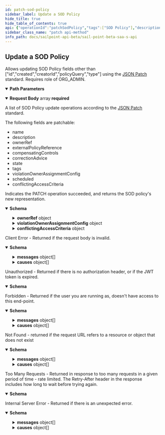 ```yaml
---
id: patch-sod-policy
sidebar_label: Update a SOD Policy
hide_title: true
hide_table_of_contents: true
api: {"operationId":"patchSodPolicy","tags":["SOD Policy"],"description":"Allows updating SOD Policy fields other than [\"id\",\"created\",\"creatorId\",\"policyQuery\",\"type\"] using the [JSON Patch](https://tools.ietf.org/html/rfc6902) standard.\nRequires role of ORG_ADMIN.","parameters":[{"in":"path","name":"id","schema":{"type":"string"},"required":true,"description":"The ID of the SOD Policy being modified.","example":"2c9180835d191a86015d28455b4a2329"}],"requestBody":{"required":true,"description":"A list of SOD Policy update operations according to the [JSON Patch](https://tools.ietf.org/html/rfc6902) standard.\n\nThe following fields are patchable:\n* name\n* description\n* ownerRef\n* externalPolicyReference\n* compensatingControls\n* correctionAdvice\n* state\n* tags\n* violationOwnerAssignmentConfig\n* scheduled\n* conflictingAccessCriteria\n","content":{"application/json-patch+json":{"schema":{"type":"array","items":{"type":"object"}},"examples":{"Conflicting Access Based Policy":{"value":[{"op":"replace","path":"/description","value":"Modified description"},{"op":"replace","path":"/conflictingAccessCriteria/leftCriteria/name","value":"money-in-modified"},{"op":"replace","path":"/conflictingAccessCriteria/rightCriteria","value":{"name":"money-out-modified","criteriaList":[{"type":"ENTITLEMENT","id":"2c918087682f9a86016839c0509c1ab2"}]}}]},"General Policy":{"value":[{"op":"replace","path":"/description","value":"Modified description"}]}}}}},"responses":{"200":{"description":"Indicates the PATCH operation succeeded, and returns the SOD policy's new representation.","content":{"application/json":{"schema":{"type":"object","properties":{"id":{"type":"string","description":"Policy id","example":"0f11f2a4-7c94-4bf3-a2bd-742580fe3bde"},"name":{"type":"string","description":"Policy Business Name","example":"policy-xyz"},"created":{"type":"string","format":"date-time","description":"The time when this SOD policy is created.","example":"2020-01-01T00:00:00.000000Z"},"modified":{"type":"string","format":"date-time","description":"The time when this SOD policy is modified.","example":"2020-01-01T00:00:00.000000Z"},"description":{"type":"string","description":"Optional description of the SOD policy","example":"This policy ensures compliance of xyz"},"ownerRef":{"type":"object","properties":{"type":{"description":"DTO type","type":"string","enum":["ACCOUNT_CORRELATION_CONFIG","ACCESS_PROFILE","ACCESS_REQUEST_APPROVAL","ACCOUNT","APPLICATION","CAMPAIGN","CAMPAIGN_FILTER","CERTIFICATION","CLUSTER","CONNECTOR_SCHEMA","ENTITLEMENT","GOVERNANCE_GROUP","IDENTITY","IDENTITY_PROFILE","IDENTITY_REQUEST","LIFECYCLE_STATE","PASSWORD_POLICY","ROLE","RULE","SOD_POLICY","SOURCE","TAG_CATEGORY","TASK_RESULT","REPORT_RESULT","SOD_VIOLATION","ACCOUNT_ACTIVITY"],"example":"IDENTITY"},"id":{"type":"string","description":"ID of the object to which this reference applies","example":"2c91808568c529c60168cca6f90c1313"},"name":{"type":"string","description":"Human-readable display name of the object to which this reference applies","example":"William Wilson"}}},"externalPolicyReference":{"type":"string","description":"Optional External Policy Reference","example":"XYZ policy"},"policyQuery":{"type":"string","description":"Search query of the SOD policy","example":"@access(id:0f11f2a4-7c94-4bf3-a2bd-742580fe3bdg) AND @access(id:0f11f2a4-7c94-4bf3-a2bd-742580fe3bdf)"},"compensatingControls":{"type":"string","description":"Optional compensating controls(Mitigating Controls)","example":"Have a manager review the transaction decisions for their \"out of compliance\" employee"},"correctionAdvice":{"type":"string","description":"Optional correction advice","example":"Based on the role of the employee, managers should remove access that is not required for their job function."},"state":{"type":"string","description":"whether the policy is enforced or not","enum":["ENFORCED","NOT_ENFORCED"],"example":"ENFORCED"},"tags":{"type":"array","description":"tags for this policy object","example":["TAG1","TAG2"],"items":{"type":"string"}},"creatorId":{"type":"string","description":"Policy's creator ID","example":"0f11f2a4-7c94-4bf3-a2bd-742580fe3bde"},"modifierId":{"type":"string","description":"Policy's modifier ID","example":"0f11f2a4-7c94-4bf3-a2bd-742580fe3bde","nullable":true},"violationOwnerAssignmentConfig":{"nullable":true,"type":"object","properties":{"assignmentRule":{"type":"string","enum":["MANAGER","STATIC"],"description":"Details about the violations owner.\nMANAGER - identity's manager\nSTATIC - Governance Group or Identity","example":"MANAGER"},"ownerRef":{"type":"object","properties":{"type":{"description":"DTO type","type":"string","enum":["ACCOUNT_CORRELATION_CONFIG","ACCESS_PROFILE","ACCESS_REQUEST_APPROVAL","ACCOUNT","APPLICATION","CAMPAIGN","CAMPAIGN_FILTER","CERTIFICATION","CLUSTER","CONNECTOR_SCHEMA","ENTITLEMENT","GOVERNANCE_GROUP","IDENTITY","IDENTITY_PROFILE","IDENTITY_REQUEST","LIFECYCLE_STATE","PASSWORD_POLICY","ROLE","RULE","SOD_POLICY","SOURCE","TAG_CATEGORY","TASK_RESULT","REPORT_RESULT","SOD_VIOLATION","ACCOUNT_ACTIVITY"],"example":"IDENTITY"},"id":{"type":"string","description":"ID of the object to which this reference applies","example":"2c91808568c529c60168cca6f90c1313"},"name":{"type":"string","description":"Human-readable display name of the object to which this reference applies","example":"William Wilson"}}}}},"scheduled":{"type":"boolean","description":"defines whether a policy has been scheduled or not","example":true},"type":{"type":"string","description":"whether a policy is query based or conflicting access based","default":"GENERAL","enum":["GENERAL","CONFLICTING_ACCESS_BASED"],"example":"GENERAL"},"conflictingAccessCriteria":{"nullable":true,"type":"object","properties":{"leftCriteria":{"type":"object","properties":{"name":{"type":"string","description":"Business name for the access construct list","example":"money-in"},"criteriaList":{"type":"array","description":"List of criteria.  There is a min of 1 and max of 50 items in the list.","items":{"type":"object","properties":{"type":{"description":"DTO type","type":"string","enum":["ACCOUNT_CORRELATION_CONFIG","ACCESS_PROFILE","ACCESS_REQUEST_APPROVAL","ACCOUNT","APPLICATION","CAMPAIGN","CAMPAIGN_FILTER","CERTIFICATION","CLUSTER","CONNECTOR_SCHEMA","ENTITLEMENT","GOVERNANCE_GROUP","IDENTITY","IDENTITY_PROFILE","IDENTITY_REQUEST","LIFECYCLE_STATE","PASSWORD_POLICY","ROLE","RULE","SOD_POLICY","SOURCE","TAG_CATEGORY","TASK_RESULT","REPORT_RESULT","SOD_VIOLATION","ACCOUNT_ACTIVITY"],"example":"IDENTITY"},"id":{"type":"string","description":"ID of the object to which this reference applies","example":"2c91808568c529c60168cca6f90c1313"},"name":{"type":"string","description":"Human-readable display name of the object to which this reference applies","example":"William Wilson"}}},"example":[{"type":"ENTITLEMENT","id":"2c9180866166b5b0016167c32ef31a66","name":"Administrator"},{"type":"ENTITLEMENT","id":"2c9180866166b5b0016167c32ef31a67","name":"Administrator"}]}}},"rightCriteria":{"type":"object","properties":{"name":{"type":"string","description":"Business name for the access construct list","example":"money-in"},"criteriaList":{"type":"array","description":"List of criteria.  There is a min of 1 and max of 50 items in the list.","items":{"type":"object","properties":{"type":{"description":"DTO type","type":"string","enum":["ACCOUNT_CORRELATION_CONFIG","ACCESS_PROFILE","ACCESS_REQUEST_APPROVAL","ACCOUNT","APPLICATION","CAMPAIGN","CAMPAIGN_FILTER","CERTIFICATION","CLUSTER","CONNECTOR_SCHEMA","ENTITLEMENT","GOVERNANCE_GROUP","IDENTITY","IDENTITY_PROFILE","IDENTITY_REQUEST","LIFECYCLE_STATE","PASSWORD_POLICY","ROLE","RULE","SOD_POLICY","SOURCE","TAG_CATEGORY","TASK_RESULT","REPORT_RESULT","SOD_VIOLATION","ACCOUNT_ACTIVITY"],"example":"IDENTITY"},"id":{"type":"string","description":"ID of the object to which this reference applies","example":"2c91808568c529c60168cca6f90c1313"},"name":{"type":"string","description":"Human-readable display name of the object to which this reference applies","example":"William Wilson"}}},"example":[{"type":"ENTITLEMENT","id":"2c9180866166b5b0016167c32ef31a66","name":"Administrator"},{"type":"ENTITLEMENT","id":"2c9180866166b5b0016167c32ef31a67","name":"Administrator"}]}}}}}}},"examples":{"Conflicting Access Based Policy":{"value":{"id":"0f11f2a4-7c94-4bf3-a2bd-742580fe3bde","name":"Conflicting-Policy-Name","created":"2020-01-01T00:00:00.000000Z","modified":"2020-01-01T00:00:00.000000Z","description":"Modified description","ownerRef":{"type":"IDENTITY","id":"2c91808568c529c60168cca6f90c1313","name":"Owner Name"},"externalPolicyReference":"XYZ policy","policyQuery":"@access(id:2c9180866166b5b0016167c32ef31a66 OR id:2c9180866166b5b0016167c32ef31a67) AND @access(id:2c918087682f9a86016839c0509c1ab2)","compensatingControls":"Have a manager review the transaction decisions for their \"out of compliance\" employee","correctionAdvice":"Based on the role of the employee, managers should remove access that is not required for their job function.","state":"ENFORCED","tags":["string"],"creatorId":"0f11f2a4-7c94-4bf3-a2bd-742580fe3bde","modifierId":"0f11f2a4-7c94-4bf3-a2bd-742580fe3bde","violationOwnerAssignmentConfig":{"assignmentRule":"MANAGER","ownerRef":{"type":"IDENTITY","id":"2c91808568c529c60168cca6f90c1313","name":"Violation Owner Name"}},"scheduled":true,"type":"CONFLICTING_ACCESS_BASED","conflictingAccessCriteria":{"leftCriteria":{"name":"money-in-modified","criteriaList":[{"type":"ENTITLEMENT","id":"2c9180866166b5b0016167c32ef31a66"},{"type":"ENTITLEMENT","id":"2c9180866166b5b0016167c32ef31a67"}]},"rightCriteria":{"name":"money-out-modified","criteriaList":[{"type":"ENTITLEMENT","id":"2c918087682f9a86016839c0509c1ab2"}]}}}},"General Policy":{"value":{"description":"Modified description","ownerRef":{"type":"IDENTITY","id":"2c918087682f9a86016839c05e8f1aff","name":"Owner Name"},"externalPolicyReference":"New policy","policyQuery":"policy query implementation","compensatingControls":"Compensating controls","correctionAdvice":"Correction advice","tags":[],"state":"ENFORCED","scheduled":false,"creatorId":"2c918087682f9a86016839c05e8f1aff","modifierId":null,"violationOwnerAssignmentConfig":null,"type":"GENERAL","conflictingAccessCriteria":null,"id":"52c11db4-733e-4c31-949a-766c95ec95f1","name":"General-Policy-Name","created":"2020-05-12T19:47:38Z","modified":"2020-05-12T19:47:38Z"}}}}}},"400":{"description":"Client Error - Returned if the request body is invalid.","content":{"application/json":{"schema":{"type":"object","properties":{"detailCode":{"type":"string","description":"Fine-grained error code providing more detail of the error.","example":"400.1 Bad Request Content"},"trackingId":{"type":"string","description":"Unique tracking id for the error.","example":"e7eab60924f64aa284175b9fa3309599"},"messages":{"type":"array","description":"Generic localized reason for error","items":{"type":"object","properties":{"locale":{"type":"string","description":"The locale for the message text, a BCP 47 language tag.","example":"en-US"},"localeOrigin":{"type":"string","enum":["DEFAULT","REQUEST"],"description":"An indicator of how the locale was selected. *DEFAULT* means the locale is the system default. *REQUEST* means the locale was selected from the request context (i.e., best match based on the *Accept-Language* header). Additional values may be added in the future without notice.","example":"DEFAULT"},"text":{"type":"string","description":"Actual text of the error message in the indicated locale.","example":"The request was syntactically correct but its content is semantically invalid."}}}},"causes":{"type":"array","description":"Plain-text descriptive reasons to provide additional detail to the text provided in the messages field","items":{"type":"object","properties":{"locale":{"type":"string","description":"The locale for the message text, a BCP 47 language tag.","example":"en-US"},"localeOrigin":{"type":"string","enum":["DEFAULT","REQUEST"],"description":"An indicator of how the locale was selected. *DEFAULT* means the locale is the system default. *REQUEST* means the locale was selected from the request context (i.e., best match based on the *Accept-Language* header). Additional values may be added in the future without notice.","example":"DEFAULT"},"text":{"type":"string","description":"Actual text of the error message in the indicated locale.","example":"The request was syntactically correct but its content is semantically invalid."}}}}}}}}},"401":{"description":"Unauthorized - Returned if there is no authorization header, or if the JWT token is expired.","content":{"application/json":{"schema":{"type":"object","properties":{"error":{"description":"A message describing the error","example":"JWT validation failed: JWT is expired"}}}}}},"403":{"description":"Forbidden - Returned if the user you are running as, doesn't have access to this end-point.","content":{"application/json":{"schema":{"type":"object","properties":{"detailCode":{"type":"string","description":"Fine-grained error code providing more detail of the error.","example":"400.1 Bad Request Content"},"trackingId":{"type":"string","description":"Unique tracking id for the error.","example":"e7eab60924f64aa284175b9fa3309599"},"messages":{"type":"array","description":"Generic localized reason for error","items":{"type":"object","properties":{"locale":{"type":"string","description":"The locale for the message text, a BCP 47 language tag.","example":"en-US"},"localeOrigin":{"type":"string","enum":["DEFAULT","REQUEST"],"description":"An indicator of how the locale was selected. *DEFAULT* means the locale is the system default. *REQUEST* means the locale was selected from the request context (i.e., best match based on the *Accept-Language* header). Additional values may be added in the future without notice.","example":"DEFAULT"},"text":{"type":"string","description":"Actual text of the error message in the indicated locale.","example":"The request was syntactically correct but its content is semantically invalid."}}}},"causes":{"type":"array","description":"Plain-text descriptive reasons to provide additional detail to the text provided in the messages field","items":{"type":"object","properties":{"locale":{"type":"string","description":"The locale for the message text, a BCP 47 language tag.","example":"en-US"},"localeOrigin":{"type":"string","enum":["DEFAULT","REQUEST"],"description":"An indicator of how the locale was selected. *DEFAULT* means the locale is the system default. *REQUEST* means the locale was selected from the request context (i.e., best match based on the *Accept-Language* header). Additional values may be added in the future without notice.","example":"DEFAULT"},"text":{"type":"string","description":"Actual text of the error message in the indicated locale.","example":"The request was syntactically correct but its content is semantically invalid."}}}}}},"examples":{"403":{"summary":"An example of a 403 response object","value":{"detailCode":"403 Forbidden","trackingId":"b21b1f7ce4da4d639f2c62a57171b427","messages":[{"locale":"en-US","localeOrigin":"DEFAULT","text":"The server understood the request but refuses to authorize it."}]}}}}}},"404":{"description":"Not Found - returned if the request URL refers to a resource or object that does not exist","content":{"application/json":{"schema":{"type":"object","properties":{"detailCode":{"type":"string","description":"Fine-grained error code providing more detail of the error.","example":"400.1 Bad Request Content"},"trackingId":{"type":"string","description":"Unique tracking id for the error.","example":"e7eab60924f64aa284175b9fa3309599"},"messages":{"type":"array","description":"Generic localized reason for error","items":{"type":"object","properties":{"locale":{"type":"string","description":"The locale for the message text, a BCP 47 language tag.","example":"en-US"},"localeOrigin":{"type":"string","enum":["DEFAULT","REQUEST"],"description":"An indicator of how the locale was selected. *DEFAULT* means the locale is the system default. *REQUEST* means the locale was selected from the request context (i.e., best match based on the *Accept-Language* header). Additional values may be added in the future without notice.","example":"DEFAULT"},"text":{"type":"string","description":"Actual text of the error message in the indicated locale.","example":"The request was syntactically correct but its content is semantically invalid."}}}},"causes":{"type":"array","description":"Plain-text descriptive reasons to provide additional detail to the text provided in the messages field","items":{"type":"object","properties":{"locale":{"type":"string","description":"The locale for the message text, a BCP 47 language tag.","example":"en-US"},"localeOrigin":{"type":"string","enum":["DEFAULT","REQUEST"],"description":"An indicator of how the locale was selected. *DEFAULT* means the locale is the system default. *REQUEST* means the locale was selected from the request context (i.e., best match based on the *Accept-Language* header). Additional values may be added in the future without notice.","example":"DEFAULT"},"text":{"type":"string","description":"Actual text of the error message in the indicated locale.","example":"The request was syntactically correct but its content is semantically invalid."}}}}}},"examples":{"404":{"summary":"An example of a 404 response object","value":{"detailCode":"404 Not found","trackingId":"b21b1f7ce4da4d639f2c62a57171b427","messages":[{"locale":"en-US","localeOrigin":"DEFAULT","text":"The server did not find a current representation for the target resource."}]}}}}}},"429":{"description":"Too Many Requests - Returned in response to too many requests in a given period of time - rate limited. The Retry-After header in the response includes how long to wait before trying again.","content":{"application/json":{"schema":{"type":"object","properties":{"message":{"description":"A message describing the error","example":" Rate Limit Exceeded "}}}}}},"500":{"description":"Internal Server Error - Returned if there is an unexpected error.","content":{"application/json":{"schema":{"type":"object","properties":{"detailCode":{"type":"string","description":"Fine-grained error code providing more detail of the error.","example":"400.1 Bad Request Content"},"trackingId":{"type":"string","description":"Unique tracking id for the error.","example":"e7eab60924f64aa284175b9fa3309599"},"messages":{"type":"array","description":"Generic localized reason for error","items":{"type":"object","properties":{"locale":{"type":"string","description":"The locale for the message text, a BCP 47 language tag.","example":"en-US"},"localeOrigin":{"type":"string","enum":["DEFAULT","REQUEST"],"description":"An indicator of how the locale was selected. *DEFAULT* means the locale is the system default. *REQUEST* means the locale was selected from the request context (i.e., best match based on the *Accept-Language* header). Additional values may be added in the future without notice.","example":"DEFAULT"},"text":{"type":"string","description":"Actual text of the error message in the indicated locale.","example":"The request was syntactically correct but its content is semantically invalid."}}}},"causes":{"type":"array","description":"Plain-text descriptive reasons to provide additional detail to the text provided in the messages field","items":{"type":"object","properties":{"locale":{"type":"string","description":"The locale for the message text, a BCP 47 language tag.","example":"en-US"},"localeOrigin":{"type":"string","enum":["DEFAULT","REQUEST"],"description":"An indicator of how the locale was selected. *DEFAULT* means the locale is the system default. *REQUEST* means the locale was selected from the request context (i.e., best match based on the *Accept-Language* header). Additional values may be added in the future without notice.","example":"DEFAULT"},"text":{"type":"string","description":"Actual text of the error message in the indicated locale.","example":"The request was syntactically correct but its content is semantically invalid."}}}}}},"examples":{"500":{"summary":"An example of a 500 response object","value":{"detailCode":"500.0 Internal Fault","trackingId":"b21b1f7ce4da4d639f2c62a57171b427","messages":[{"locale":"en-US","localeOrigin":"DEFAULT","text":"An internal fault occurred."}]}}}}}}},"method":"patch","path":"/sod-policies/{id}","servers":[{"url":"https://{tenant}.api.identitynow.com/beta","description":"This is the beta API server.","variables":{"tenant":{"default":"sailpoint","description":"This is the name of your tenant, typically your company's name."}}}],"security":[{"oauth2":[]}],"securitySchemes":{"oauth2":{"type":"oauth2","description":"OAuth2 Bearer token (JWT). See [IdentityNow REST API Authentication](https://developer.sailpoint.com/docs/authentication.html) for more information.\n- Directions for generating a [personal access token](https://developer.sailpoint.com/docs/authentication.html#personal-access-tokens)\n- Directions using [client credentials flow](https://developer.sailpoint.com/docs/authentication.html#client-credentials-grant-flow)\n- Directions for using [authorization code flow](https://developer.sailpoint.com/docs/authentication.html#authorization-code-grant-flow)\n\nWhich authentication method should I choose?  See our [guide](https://developer.sailpoint.com/docs/authentication.html#which-oauth-2-0-grant-flow-should-i-use)\n\nLearn more about how to find your `tokenUrl` and `authorizationUrl` [in our docs](https://developer.sailpoint.com/docs/authentication.html#finding-your-tenant-s-oauth-details)\n","flows":{"clientCredentials":{"tokenUrl":"https://tenant.api.identitynow.com/oauth/token","scopes":{"sp:scopes:default":"default scope","sp:scopes:all":"access to all scopes"}},"authorizationCode":{"authorizationUrl":"https://tenant.identitynow.com/oauth/authorize","tokenUrl":"https://tenant.api.identitynow.com/oauth/token","scopes":{"sp:scopes:default":"default scope","sp:scopes:all":"access to all scopes"}}}}},"jsonRequestBodyExample":[{}],"info":{"contact":{"email":"developers@sailpoint.com","name":"Developer Relations","url":"https://developer.sailpoint.com/discuss"},"description":"These are the public, beta APIs for SailPoint's SaaS services and are subject to change.","title":"SailPoint - Beta SaaS API","version":"3.1.0-beta"},"postman":{"name":"Update a SOD Policy","description":{"content":"Allows updating SOD Policy fields other than [\"id\",\"created\",\"creatorId\",\"policyQuery\",\"type\"] using the [JSON Patch](https://tools.ietf.org/html/rfc6902) standard.\nRequires role of ORG_ADMIN.","type":"text/plain"},"url":{"path":["sod-policies",":id"],"host":["{{baseUrl}}"],"query":[],"variable":[{"disabled":false,"description":{"content":"(Required) The ID of the SOD Policy being modified.","type":"text/plain"},"type":"any","value":"","key":"id"}]},"header":[{"key":"Content-Type","value":"application/json-patch+json"},{"key":"Accept","value":"application/json"}],"method":"PATCH","body":{"mode":"raw","raw":"\"\"","options":{"raw":{"language":"json"}}}}}
sidebar_class_name: "patch api-method"
info_path: docs/sailpoint-api-beta/sail-point-beta-saa-s-api
---
```



## Update a SOD Policy



Allows updating SOD Policy fields other than [&quot;id&quot;,&quot;created&quot;,&quot;creatorId&quot;,&quot;policyQuery&quot;,&quot;type&quot;] using the [JSON Patch](https://tools.ietf.org/html/rfc6902) standard.
Requires role of ORG_ADMIN.

<details style={{"marginBottom":"1rem"}} data-collapsed={false} open={true}><summary style={{}}><strong>Path Parameters</strong></summary><div><ul><ParamsItem className={"paramsItem"} param={{"in":"path","name":"id","schema":{"type":"string"},"required":true,"description":"The ID of the SOD Policy being modified.","example":"2c9180835d191a86015d28455b4a2329"}}></ParamsItem></ul></div></details><MimeTabs><TabItem label={"application/json-patch+json"} value={"application/json-patch+json-schema"}><details style={{}} data-collapsed={false} open={true}><summary style={{"textAlign":"left"}}><strong>Request Body</strong><span style={{"opacity":"0.6"}}> array</span><strong style={{"fontSize":"var(--ifm-code-font-size)","color":"var(--openapi-required)"}}> required</strong></summary><div style={{"textAlign":"left","marginLeft":"1rem"}}><div style={{"marginTop":"1rem","marginBottom":"1rem"}}>

A list of SOD Policy update operations according to the [JSON Patch](https://tools.ietf.org/html/rfc6902) standard.

The following fields are patchable:
* name
* description
* ownerRef
* externalPolicyReference
* compensatingControls
* correctionAdvice
* state
* tags
* violationOwnerAssignmentConfig
* scheduled
* conflictingAccessCriteria


</div></div><ul style={{"marginLeft":"1rem"}}><SchemaItem collapsible={false} name={"type"} required={false} schemaDescription={undefined} schemaName={""} qualifierMessage={undefined} defaultValue={undefined}></SchemaItem></ul></details></TabItem></MimeTabs><div><ApiTabs><TabItem label={"200"} value={"200"}><div>

Indicates the PATCH operation succeeded, and returns the SOD policy's new representation.

</div><div><MimeTabs groupId={"mime-type"}><TabItem label={"application/json"} value={"application/json"}><SchemaTabs groupId={"schema-tabs"}><TabItem label={"Schema"} value={"Schema"}><details style={{}} data-collapsed={false} open={true}><summary style={{"textAlign":"left"}}><strong>Schema</strong></summary><div style={{"textAlign":"left","marginLeft":"1rem"}}></div><ul style={{"marginLeft":"1rem"}}><SchemaItem collapsible={false} name={"id"} required={false} schemaDescription={"Policy id"} schemaName={"string"} qualifierMessage={undefined} defaultValue={undefined}></SchemaItem><SchemaItem collapsible={false} name={"name"} required={false} schemaDescription={"Policy Business Name"} schemaName={"string"} qualifierMessage={undefined} defaultValue={undefined}></SchemaItem><SchemaItem collapsible={false} name={"created"} required={false} schemaDescription={"The time when this SOD policy is created."} schemaName={"date-time"} qualifierMessage={undefined} defaultValue={undefined}></SchemaItem><SchemaItem collapsible={false} name={"modified"} required={false} schemaDescription={"The time when this SOD policy is modified."} schemaName={"date-time"} qualifierMessage={undefined} defaultValue={undefined}></SchemaItem><SchemaItem collapsible={false} name={"description"} required={false} schemaDescription={"Optional description of the SOD policy"} schemaName={"string"} qualifierMessage={undefined} defaultValue={undefined}></SchemaItem><SchemaItem collapsible={true} className={"schemaItem"}><details style={{}}><summary style={{}}><strong>ownerRef</strong><span style={{"opacity":"0.6"}}> object</span></summary><div style={{"marginLeft":"1rem"}}><SchemaItem collapsible={false} name={"type"} required={false} schemaDescription={"DTO type"} schemaName={"string"} qualifierMessage={"**Possible values:** [`ACCOUNT_CORRELATION_CONFIG`, `ACCESS_PROFILE`, `ACCESS_REQUEST_APPROVAL`, `ACCOUNT`, `APPLICATION`, `CAMPAIGN`, `CAMPAIGN_FILTER`, `CERTIFICATION`, `CLUSTER`, `CONNECTOR_SCHEMA`, `ENTITLEMENT`, `GOVERNANCE_GROUP`, `IDENTITY`, `IDENTITY_PROFILE`, `IDENTITY_REQUEST`, `LIFECYCLE_STATE`, `PASSWORD_POLICY`, `ROLE`, `RULE`, `SOD_POLICY`, `SOURCE`, `TAG_CATEGORY`, `TASK_RESULT`, `REPORT_RESULT`, `SOD_VIOLATION`, `ACCOUNT_ACTIVITY`]"} defaultValue={undefined}></SchemaItem><SchemaItem collapsible={false} name={"id"} required={false} schemaDescription={"ID of the object to which this reference applies"} schemaName={"string"} qualifierMessage={undefined} defaultValue={undefined}></SchemaItem><SchemaItem collapsible={false} name={"name"} required={false} schemaDescription={"Human-readable display name of the object to which this reference applies"} schemaName={"string"} qualifierMessage={undefined} defaultValue={undefined}></SchemaItem></div></details></SchemaItem><SchemaItem collapsible={false} name={"externalPolicyReference"} required={false} schemaDescription={"Optional External Policy Reference"} schemaName={"string"} qualifierMessage={undefined} defaultValue={undefined}></SchemaItem><SchemaItem collapsible={false} name={"policyQuery"} required={false} schemaDescription={"Search query of the SOD policy"} schemaName={"string"} qualifierMessage={undefined} defaultValue={undefined}></SchemaItem><SchemaItem collapsible={false} name={"compensatingControls"} required={false} schemaDescription={"Optional compensating controls(Mitigating Controls)"} schemaName={"string"} qualifierMessage={undefined} defaultValue={undefined}></SchemaItem><SchemaItem collapsible={false} name={"correctionAdvice"} required={false} schemaDescription={"Optional correction advice"} schemaName={"string"} qualifierMessage={undefined} defaultValue={undefined}></SchemaItem><SchemaItem collapsible={false} name={"state"} required={false} schemaDescription={"whether the policy is enforced or not"} schemaName={"string"} qualifierMessage={"**Possible values:** [`ENFORCED`, `NOT_ENFORCED`]"} defaultValue={undefined}></SchemaItem><SchemaItem collapsible={false} name={"tags"} required={false} schemaDescription={"tags for this policy object"} schemaName={"string[]"} qualifierMessage={undefined} defaultValue={undefined}></SchemaItem><SchemaItem collapsible={false} name={"creatorId"} required={false} schemaDescription={"Policy's creator ID"} schemaName={"string"} qualifierMessage={undefined} defaultValue={undefined}></SchemaItem><SchemaItem collapsible={false} name={"modifierId"} required={false} schemaDescription={"Policy's modifier ID"} schemaName={"string"} qualifierMessage={undefined} defaultValue={undefined}></SchemaItem><SchemaItem collapsible={true} className={"schemaItem"}><details style={{}}><summary style={{}}><strong>violationOwnerAssignmentConfig</strong><span style={{"opacity":"0.6"}}> object</span></summary><div style={{"marginLeft":"1rem"}}><SchemaItem collapsible={false} name={"assignmentRule"} required={false} schemaDescription={"Details about the violations owner.\nMANAGER - identity's manager\nSTATIC - Governance Group or Identity"} schemaName={"string"} qualifierMessage={"**Possible values:** [`MANAGER`, `STATIC`]"} defaultValue={undefined}></SchemaItem><SchemaItem collapsible={true} className={"schemaItem"}><details style={{}}><summary style={{}}><strong>ownerRef</strong><span style={{"opacity":"0.6"}}> object</span></summary><div style={{"marginLeft":"1rem"}}><SchemaItem collapsible={false} name={"type"} required={false} schemaDescription={"DTO type"} schemaName={"string"} qualifierMessage={"**Possible values:** [`ACCOUNT_CORRELATION_CONFIG`, `ACCESS_PROFILE`, `ACCESS_REQUEST_APPROVAL`, `ACCOUNT`, `APPLICATION`, `CAMPAIGN`, `CAMPAIGN_FILTER`, `CERTIFICATION`, `CLUSTER`, `CONNECTOR_SCHEMA`, `ENTITLEMENT`, `GOVERNANCE_GROUP`, `IDENTITY`, `IDENTITY_PROFILE`, `IDENTITY_REQUEST`, `LIFECYCLE_STATE`, `PASSWORD_POLICY`, `ROLE`, `RULE`, `SOD_POLICY`, `SOURCE`, `TAG_CATEGORY`, `TASK_RESULT`, `REPORT_RESULT`, `SOD_VIOLATION`, `ACCOUNT_ACTIVITY`]"} defaultValue={undefined}></SchemaItem><SchemaItem collapsible={false} name={"id"} required={false} schemaDescription={"ID of the object to which this reference applies"} schemaName={"string"} qualifierMessage={undefined} defaultValue={undefined}></SchemaItem><SchemaItem collapsible={false} name={"name"} required={false} schemaDescription={"Human-readable display name of the object to which this reference applies"} schemaName={"string"} qualifierMessage={undefined} defaultValue={undefined}></SchemaItem></div></details></SchemaItem></div></details></SchemaItem><SchemaItem collapsible={false} name={"scheduled"} required={false} schemaDescription={"defines whether a policy has been scheduled or not"} schemaName={"boolean"} qualifierMessage={undefined} defaultValue={undefined}></SchemaItem><SchemaItem collapsible={false} name={"type"} required={false} schemaDescription={"whether a policy is query based or conflicting access based"} schemaName={"string"} qualifierMessage={"**Possible values:** [`GENERAL`, `CONFLICTING_ACCESS_BASED`]"} defaultValue={"GENERAL"}></SchemaItem><SchemaItem collapsible={true} className={"schemaItem"}><details style={{}}><summary style={{}}><strong>conflictingAccessCriteria</strong><span style={{"opacity":"0.6"}}> object</span></summary><div style={{"marginLeft":"1rem"}}><SchemaItem collapsible={true} className={"schemaItem"}><details style={{}}><summary style={{}}><strong>leftCriteria</strong><span style={{"opacity":"0.6"}}> object</span></summary><div style={{"marginLeft":"1rem"}}><SchemaItem collapsible={false} name={"name"} required={false} schemaDescription={"Business name for the access construct list"} schemaName={"string"} qualifierMessage={undefined} defaultValue={undefined}></SchemaItem><SchemaItem collapsible={true} className={"schemaItem"}><details style={{}}><summary style={{}}><strong>criteriaList</strong><span style={{"opacity":"0.6"}}> object[]</span></summary><div style={{"marginLeft":"1rem"}}><div style={{"marginTop":".5rem","marginBottom":".5rem"}}>

List of criteria.  There is a min of 1 and max of 50 items in the list.

</div><SchemaItem collapsible={false} name={"type"} required={false} schemaDescription={"DTO type"} schemaName={"string"} qualifierMessage={"**Possible values:** [`ACCOUNT_CORRELATION_CONFIG`, `ACCESS_PROFILE`, `ACCESS_REQUEST_APPROVAL`, `ACCOUNT`, `APPLICATION`, `CAMPAIGN`, `CAMPAIGN_FILTER`, `CERTIFICATION`, `CLUSTER`, `CONNECTOR_SCHEMA`, `ENTITLEMENT`, `GOVERNANCE_GROUP`, `IDENTITY`, `IDENTITY_PROFILE`, `IDENTITY_REQUEST`, `LIFECYCLE_STATE`, `PASSWORD_POLICY`, `ROLE`, `RULE`, `SOD_POLICY`, `SOURCE`, `TAG_CATEGORY`, `TASK_RESULT`, `REPORT_RESULT`, `SOD_VIOLATION`, `ACCOUNT_ACTIVITY`]"} defaultValue={undefined}></SchemaItem><SchemaItem collapsible={false} name={"id"} required={false} schemaDescription={"ID of the object to which this reference applies"} schemaName={"string"} qualifierMessage={undefined} defaultValue={undefined}></SchemaItem><SchemaItem collapsible={false} name={"name"} required={false} schemaDescription={"Human-readable display name of the object to which this reference applies"} schemaName={"string"} qualifierMessage={undefined} defaultValue={undefined}></SchemaItem></div></details></SchemaItem></div></details></SchemaItem><SchemaItem collapsible={true} className={"schemaItem"}><details style={{}}><summary style={{}}><strong>rightCriteria</strong><span style={{"opacity":"0.6"}}> object</span></summary><div style={{"marginLeft":"1rem"}}><SchemaItem collapsible={false} name={"name"} required={false} schemaDescription={"Business name for the access construct list"} schemaName={"string"} qualifierMessage={undefined} defaultValue={undefined}></SchemaItem><SchemaItem collapsible={true} className={"schemaItem"}><details style={{}}><summary style={{}}><strong>criteriaList</strong><span style={{"opacity":"0.6"}}> object[]</span></summary><div style={{"marginLeft":"1rem"}}><div style={{"marginTop":".5rem","marginBottom":".5rem"}}>

List of criteria.  There is a min of 1 and max of 50 items in the list.

</div><SchemaItem collapsible={false} name={"type"} required={false} schemaDescription={"DTO type"} schemaName={"string"} qualifierMessage={"**Possible values:** [`ACCOUNT_CORRELATION_CONFIG`, `ACCESS_PROFILE`, `ACCESS_REQUEST_APPROVAL`, `ACCOUNT`, `APPLICATION`, `CAMPAIGN`, `CAMPAIGN_FILTER`, `CERTIFICATION`, `CLUSTER`, `CONNECTOR_SCHEMA`, `ENTITLEMENT`, `GOVERNANCE_GROUP`, `IDENTITY`, `IDENTITY_PROFILE`, `IDENTITY_REQUEST`, `LIFECYCLE_STATE`, `PASSWORD_POLICY`, `ROLE`, `RULE`, `SOD_POLICY`, `SOURCE`, `TAG_CATEGORY`, `TASK_RESULT`, `REPORT_RESULT`, `SOD_VIOLATION`, `ACCOUNT_ACTIVITY`]"} defaultValue={undefined}></SchemaItem><SchemaItem collapsible={false} name={"id"} required={false} schemaDescription={"ID of the object to which this reference applies"} schemaName={"string"} qualifierMessage={undefined} defaultValue={undefined}></SchemaItem><SchemaItem collapsible={false} name={"name"} required={false} schemaDescription={"Human-readable display name of the object to which this reference applies"} schemaName={"string"} qualifierMessage={undefined} defaultValue={undefined}></SchemaItem></div></details></SchemaItem></div></details></SchemaItem></div></details></SchemaItem></ul></details></TabItem><TabItem label={" Conflicting  Access  Based  Policy"} value={" Conflicting  Access  Based  Policy"}><ResponseSamples responseExample={"{\n  \"id\": \"0f11f2a4-7c94-4bf3-a2bd-742580fe3bde\",\n  \"name\": \"Conflicting-Policy-Name\",\n  \"created\": \"2020-01-01T00:00:00.000000Z\",\n  \"modified\": \"2020-01-01T00:00:00.000000Z\",\n  \"description\": \"Modified description\",\n  \"ownerRef\": {\n    \"type\": \"IDENTITY\",\n    \"id\": \"2c91808568c529c60168cca6f90c1313\",\n    \"name\": \"Owner Name\"\n  },\n  \"externalPolicyReference\": \"XYZ policy\",\n  \"policyQuery\": \"@access(id:2c9180866166b5b0016167c32ef31a66 OR id:2c9180866166b5b0016167c32ef31a67) AND @access(id:2c918087682f9a86016839c0509c1ab2)\",\n  \"compensatingControls\": \"Have a manager review the transaction decisions for their \\\"out of compliance\\\" employee\",\n  \"correctionAdvice\": \"Based on the role of the employee, managers should remove access that is not required for their job function.\",\n  \"state\": \"ENFORCED\",\n  \"tags\": [\n    \"string\"\n  ],\n  \"creatorId\": \"0f11f2a4-7c94-4bf3-a2bd-742580fe3bde\",\n  \"modifierId\": \"0f11f2a4-7c94-4bf3-a2bd-742580fe3bde\",\n  \"violationOwnerAssignmentConfig\": {\n    \"assignmentRule\": \"MANAGER\",\n    \"ownerRef\": {\n      \"type\": \"IDENTITY\",\n      \"id\": \"2c91808568c529c60168cca6f90c1313\",\n      \"name\": \"Violation Owner Name\"\n    }\n  },\n  \"scheduled\": true,\n  \"type\": \"CONFLICTING_ACCESS_BASED\",\n  \"conflictingAccessCriteria\": {\n    \"leftCriteria\": {\n      \"name\": \"money-in-modified\",\n      \"criteriaList\": [\n        {\n          \"type\": \"ENTITLEMENT\",\n          \"id\": \"2c9180866166b5b0016167c32ef31a66\"\n        },\n        {\n          \"type\": \"ENTITLEMENT\",\n          \"id\": \"2c9180866166b5b0016167c32ef31a67\"\n        }\n      ]\n    },\n    \"rightCriteria\": {\n      \"name\": \"money-out-modified\",\n      \"criteriaList\": [\n        {\n          \"type\": \"ENTITLEMENT\",\n          \"id\": \"2c918087682f9a86016839c0509c1ab2\"\n        }\n      ]\n    }\n  }\n}"}></ResponseSamples></TabItem><TabItem label={" General  Policy"} value={" General  Policy"}><ResponseSamples responseExample={"{\n  \"description\": \"Modified description\",\n  \"ownerRef\": {\n    \"type\": \"IDENTITY\",\n    \"id\": \"2c918087682f9a86016839c05e8f1aff\",\n    \"name\": \"Owner Name\"\n  },\n  \"externalPolicyReference\": \"New policy\",\n  \"policyQuery\": \"policy query implementation\",\n  \"compensatingControls\": \"Compensating controls\",\n  \"correctionAdvice\": \"Correction advice\",\n  \"tags\": [],\n  \"state\": \"ENFORCED\",\n  \"scheduled\": false,\n  \"creatorId\": \"2c918087682f9a86016839c05e8f1aff\",\n  \"modifierId\": null,\n  \"violationOwnerAssignmentConfig\": null,\n  \"type\": \"GENERAL\",\n  \"conflictingAccessCriteria\": null,\n  \"id\": \"52c11db4-733e-4c31-949a-766c95ec95f1\",\n  \"name\": \"General-Policy-Name\",\n  \"created\": \"2020-05-12T19:47:38Z\",\n  \"modified\": \"2020-05-12T19:47:38Z\"\n}"}></ResponseSamples></TabItem></SchemaTabs></TabItem></MimeTabs></div></TabItem><TabItem label={"400"} value={"400"}><div>

Client Error - Returned if the request body is invalid.

</div><div><MimeTabs groupId={"mime-type"}><TabItem label={"application/json"} value={"application/json"}><SchemaTabs groupId={"schema-tabs"}><TabItem label={"Schema"} value={"Schema"}><details style={{}} data-collapsed={false} open={true}><summary style={{"textAlign":"left"}}><strong>Schema</strong></summary><div style={{"textAlign":"left","marginLeft":"1rem"}}></div><ul style={{"marginLeft":"1rem"}}><SchemaItem collapsible={false} name={"detailCode"} required={false} schemaDescription={"Fine-grained error code providing more detail of the error."} schemaName={"string"} qualifierMessage={undefined} defaultValue={undefined}></SchemaItem><SchemaItem collapsible={false} name={"trackingId"} required={false} schemaDescription={"Unique tracking id for the error."} schemaName={"string"} qualifierMessage={undefined} defaultValue={undefined}></SchemaItem><SchemaItem collapsible={true} className={"schemaItem"}><details style={{}}><summary style={{}}><strong>messages</strong><span style={{"opacity":"0.6"}}> object[]</span></summary><div style={{"marginLeft":"1rem"}}><div style={{"marginTop":".5rem","marginBottom":".5rem"}}>

Generic localized reason for error

</div><SchemaItem collapsible={false} name={"locale"} required={false} schemaDescription={"The locale for the message text, a BCP 47 language tag."} schemaName={"string"} qualifierMessage={undefined} defaultValue={undefined}></SchemaItem><SchemaItem collapsible={false} name={"localeOrigin"} required={false} schemaDescription={"An indicator of how the locale was selected. *DEFAULT* means the locale is the system default. *REQUEST* means the locale was selected from the request context (i.e., best match based on the *Accept-Language* header). Additional values may be added in the future without notice."} schemaName={"string"} qualifierMessage={"**Possible values:** [`DEFAULT`, `REQUEST`]"} defaultValue={undefined}></SchemaItem><SchemaItem collapsible={false} name={"text"} required={false} schemaDescription={"Actual text of the error message in the indicated locale."} schemaName={"string"} qualifierMessage={undefined} defaultValue={undefined}></SchemaItem></div></details></SchemaItem><SchemaItem collapsible={true} className={"schemaItem"}><details style={{}}><summary style={{}}><strong>causes</strong><span style={{"opacity":"0.6"}}> object[]</span></summary><div style={{"marginLeft":"1rem"}}><div style={{"marginTop":".5rem","marginBottom":".5rem"}}>

Plain-text descriptive reasons to provide additional detail to the text provided in the messages field

</div><SchemaItem collapsible={false} name={"locale"} required={false} schemaDescription={"The locale for the message text, a BCP 47 language tag."} schemaName={"string"} qualifierMessage={undefined} defaultValue={undefined}></SchemaItem><SchemaItem collapsible={false} name={"localeOrigin"} required={false} schemaDescription={"An indicator of how the locale was selected. *DEFAULT* means the locale is the system default. *REQUEST* means the locale was selected from the request context (i.e., best match based on the *Accept-Language* header). Additional values may be added in the future without notice."} schemaName={"string"} qualifierMessage={"**Possible values:** [`DEFAULT`, `REQUEST`]"} defaultValue={undefined}></SchemaItem><SchemaItem collapsible={false} name={"text"} required={false} schemaDescription={"Actual text of the error message in the indicated locale."} schemaName={"string"} qualifierMessage={undefined} defaultValue={undefined}></SchemaItem></div></details></SchemaItem></ul></details></TabItem></SchemaTabs></TabItem></MimeTabs></div></TabItem><TabItem label={"401"} value={"401"}><div>

Unauthorized - Returned if there is no authorization header, or if the JWT token is expired.

</div><div><MimeTabs groupId={"mime-type"}><TabItem label={"application/json"} value={"application/json"}><SchemaTabs groupId={"schema-tabs"}><TabItem label={"Schema"} value={"Schema"}><details style={{}} data-collapsed={false} open={true}><summary style={{"textAlign":"left"}}><strong>Schema</strong></summary><div style={{"textAlign":"left","marginLeft":"1rem"}}></div><ul style={{"marginLeft":"1rem"}}><SchemaItem collapsible={false} name={"error"} required={false} schemaDescription={"A message describing the error"} schemaName={""} qualifierMessage={undefined} defaultValue={undefined}></SchemaItem></ul></details></TabItem></SchemaTabs></TabItem></MimeTabs></div></TabItem><TabItem label={"403"} value={"403"}><div>

Forbidden - Returned if the user you are running as, doesn't have access to this end-point.

</div><div><MimeTabs groupId={"mime-type"}><TabItem label={"application/json"} value={"application/json"}><SchemaTabs groupId={"schema-tabs"}><TabItem label={"Schema"} value={"Schema"}><details style={{}} data-collapsed={false} open={true}><summary style={{"textAlign":"left"}}><strong>Schema</strong></summary><div style={{"textAlign":"left","marginLeft":"1rem"}}></div><ul style={{"marginLeft":"1rem"}}><SchemaItem collapsible={false} name={"detailCode"} required={false} schemaDescription={"Fine-grained error code providing more detail of the error."} schemaName={"string"} qualifierMessage={undefined} defaultValue={undefined}></SchemaItem><SchemaItem collapsible={false} name={"trackingId"} required={false} schemaDescription={"Unique tracking id for the error."} schemaName={"string"} qualifierMessage={undefined} defaultValue={undefined}></SchemaItem><SchemaItem collapsible={true} className={"schemaItem"}><details style={{}}><summary style={{}}><strong>messages</strong><span style={{"opacity":"0.6"}}> object[]</span></summary><div style={{"marginLeft":"1rem"}}><div style={{"marginTop":".5rem","marginBottom":".5rem"}}>

Generic localized reason for error

</div><SchemaItem collapsible={false} name={"locale"} required={false} schemaDescription={"The locale for the message text, a BCP 47 language tag."} schemaName={"string"} qualifierMessage={undefined} defaultValue={undefined}></SchemaItem><SchemaItem collapsible={false} name={"localeOrigin"} required={false} schemaDescription={"An indicator of how the locale was selected. *DEFAULT* means the locale is the system default. *REQUEST* means the locale was selected from the request context (i.e., best match based on the *Accept-Language* header). Additional values may be added in the future without notice."} schemaName={"string"} qualifierMessage={"**Possible values:** [`DEFAULT`, `REQUEST`]"} defaultValue={undefined}></SchemaItem><SchemaItem collapsible={false} name={"text"} required={false} schemaDescription={"Actual text of the error message in the indicated locale."} schemaName={"string"} qualifierMessage={undefined} defaultValue={undefined}></SchemaItem></div></details></SchemaItem><SchemaItem collapsible={true} className={"schemaItem"}><details style={{}}><summary style={{}}><strong>causes</strong><span style={{"opacity":"0.6"}}> object[]</span></summary><div style={{"marginLeft":"1rem"}}><div style={{"marginTop":".5rem","marginBottom":".5rem"}}>

Plain-text descriptive reasons to provide additional detail to the text provided in the messages field

</div><SchemaItem collapsible={false} name={"locale"} required={false} schemaDescription={"The locale for the message text, a BCP 47 language tag."} schemaName={"string"} qualifierMessage={undefined} defaultValue={undefined}></SchemaItem><SchemaItem collapsible={false} name={"localeOrigin"} required={false} schemaDescription={"An indicator of how the locale was selected. *DEFAULT* means the locale is the system default. *REQUEST* means the locale was selected from the request context (i.e., best match based on the *Accept-Language* header). Additional values may be added in the future without notice."} schemaName={"string"} qualifierMessage={"**Possible values:** [`DEFAULT`, `REQUEST`]"} defaultValue={undefined}></SchemaItem><SchemaItem collapsible={false} name={"text"} required={false} schemaDescription={"Actual text of the error message in the indicated locale."} schemaName={"string"} qualifierMessage={undefined} defaultValue={undefined}></SchemaItem></div></details></SchemaItem></ul></details></TabItem><TabItem label={"403"} value={"403"}><ResponseSamples responseExample={"{\n  \"detailCode\": \"403 Forbidden\",\n  \"trackingId\": \"b21b1f7ce4da4d639f2c62a57171b427\",\n  \"messages\": [\n    {\n      \"locale\": \"en-US\",\n      \"localeOrigin\": \"DEFAULT\",\n      \"text\": \"The server understood the request but refuses to authorize it.\"\n    }\n  ]\n}"}></ResponseSamples></TabItem></SchemaTabs></TabItem></MimeTabs></div></TabItem><TabItem label={"404"} value={"404"}><div>

Not Found - returned if the request URL refers to a resource or object that does not exist

</div><div><MimeTabs groupId={"mime-type"}><TabItem label={"application/json"} value={"application/json"}><SchemaTabs groupId={"schema-tabs"}><TabItem label={"Schema"} value={"Schema"}><details style={{}} data-collapsed={false} open={true}><summary style={{"textAlign":"left"}}><strong>Schema</strong></summary><div style={{"textAlign":"left","marginLeft":"1rem"}}></div><ul style={{"marginLeft":"1rem"}}><SchemaItem collapsible={false} name={"detailCode"} required={false} schemaDescription={"Fine-grained error code providing more detail of the error."} schemaName={"string"} qualifierMessage={undefined} defaultValue={undefined}></SchemaItem><SchemaItem collapsible={false} name={"trackingId"} required={false} schemaDescription={"Unique tracking id for the error."} schemaName={"string"} qualifierMessage={undefined} defaultValue={undefined}></SchemaItem><SchemaItem collapsible={true} className={"schemaItem"}><details style={{}}><summary style={{}}><strong>messages</strong><span style={{"opacity":"0.6"}}> object[]</span></summary><div style={{"marginLeft":"1rem"}}><div style={{"marginTop":".5rem","marginBottom":".5rem"}}>

Generic localized reason for error

</div><SchemaItem collapsible={false} name={"locale"} required={false} schemaDescription={"The locale for the message text, a BCP 47 language tag."} schemaName={"string"} qualifierMessage={undefined} defaultValue={undefined}></SchemaItem><SchemaItem collapsible={false} name={"localeOrigin"} required={false} schemaDescription={"An indicator of how the locale was selected. *DEFAULT* means the locale is the system default. *REQUEST* means the locale was selected from the request context (i.e., best match based on the *Accept-Language* header). Additional values may be added in the future without notice."} schemaName={"string"} qualifierMessage={"**Possible values:** [`DEFAULT`, `REQUEST`]"} defaultValue={undefined}></SchemaItem><SchemaItem collapsible={false} name={"text"} required={false} schemaDescription={"Actual text of the error message in the indicated locale."} schemaName={"string"} qualifierMessage={undefined} defaultValue={undefined}></SchemaItem></div></details></SchemaItem><SchemaItem collapsible={true} className={"schemaItem"}><details style={{}}><summary style={{}}><strong>causes</strong><span style={{"opacity":"0.6"}}> object[]</span></summary><div style={{"marginLeft":"1rem"}}><div style={{"marginTop":".5rem","marginBottom":".5rem"}}>

Plain-text descriptive reasons to provide additional detail to the text provided in the messages field

</div><SchemaItem collapsible={false} name={"locale"} required={false} schemaDescription={"The locale for the message text, a BCP 47 language tag."} schemaName={"string"} qualifierMessage={undefined} defaultValue={undefined}></SchemaItem><SchemaItem collapsible={false} name={"localeOrigin"} required={false} schemaDescription={"An indicator of how the locale was selected. *DEFAULT* means the locale is the system default. *REQUEST* means the locale was selected from the request context (i.e., best match based on the *Accept-Language* header). Additional values may be added in the future without notice."} schemaName={"string"} qualifierMessage={"**Possible values:** [`DEFAULT`, `REQUEST`]"} defaultValue={undefined}></SchemaItem><SchemaItem collapsible={false} name={"text"} required={false} schemaDescription={"Actual text of the error message in the indicated locale."} schemaName={"string"} qualifierMessage={undefined} defaultValue={undefined}></SchemaItem></div></details></SchemaItem></ul></details></TabItem><TabItem label={"404"} value={"404"}><ResponseSamples responseExample={"{\n  \"detailCode\": \"404 Not found\",\n  \"trackingId\": \"b21b1f7ce4da4d639f2c62a57171b427\",\n  \"messages\": [\n    {\n      \"locale\": \"en-US\",\n      \"localeOrigin\": \"DEFAULT\",\n      \"text\": \"The server did not find a current representation for the target resource.\"\n    }\n  ]\n}"}></ResponseSamples></TabItem></SchemaTabs></TabItem></MimeTabs></div></TabItem><TabItem label={"429"} value={"429"}><div>

Too Many Requests - Returned in response to too many requests in a given period of time - rate limited. The Retry-After header in the response includes how long to wait before trying again.

</div><div><MimeTabs groupId={"mime-type"}><TabItem label={"application/json"} value={"application/json"}><SchemaTabs groupId={"schema-tabs"}><TabItem label={"Schema"} value={"Schema"}><details style={{}} data-collapsed={false} open={true}><summary style={{"textAlign":"left"}}><strong>Schema</strong></summary><div style={{"textAlign":"left","marginLeft":"1rem"}}></div><ul style={{"marginLeft":"1rem"}}><SchemaItem collapsible={false} name={"message"} required={false} schemaDescription={"A message describing the error"} schemaName={""} qualifierMessage={undefined} defaultValue={undefined}></SchemaItem></ul></details></TabItem></SchemaTabs></TabItem></MimeTabs></div></TabItem><TabItem label={"500"} value={"500"}><div>

Internal Server Error - Returned if there is an unexpected error.

</div><div><MimeTabs groupId={"mime-type"}><TabItem label={"application/json"} value={"application/json"}><SchemaTabs groupId={"schema-tabs"}><TabItem label={"Schema"} value={"Schema"}><details style={{}} data-collapsed={false} open={true}><summary style={{"textAlign":"left"}}><strong>Schema</strong></summary><div style={{"textAlign":"left","marginLeft":"1rem"}}></div><ul style={{"marginLeft":"1rem"}}><SchemaItem collapsible={false} name={"detailCode"} required={false} schemaDescription={"Fine-grained error code providing more detail of the error."} schemaName={"string"} qualifierMessage={undefined} defaultValue={undefined}></SchemaItem><SchemaItem collapsible={false} name={"trackingId"} required={false} schemaDescription={"Unique tracking id for the error."} schemaName={"string"} qualifierMessage={undefined} defaultValue={undefined}></SchemaItem><SchemaItem collapsible={true} className={"schemaItem"}><details style={{}}><summary style={{}}><strong>messages</strong><span style={{"opacity":"0.6"}}> object[]</span></summary><div style={{"marginLeft":"1rem"}}><div style={{"marginTop":".5rem","marginBottom":".5rem"}}>

Generic localized reason for error

</div><SchemaItem collapsible={false} name={"locale"} required={false} schemaDescription={"The locale for the message text, a BCP 47 language tag."} schemaName={"string"} qualifierMessage={undefined} defaultValue={undefined}></SchemaItem><SchemaItem collapsible={false} name={"localeOrigin"} required={false} schemaDescription={"An indicator of how the locale was selected. *DEFAULT* means the locale is the system default. *REQUEST* means the locale was selected from the request context (i.e., best match based on the *Accept-Language* header). Additional values may be added in the future without notice."} schemaName={"string"} qualifierMessage={"**Possible values:** [`DEFAULT`, `REQUEST`]"} defaultValue={undefined}></SchemaItem><SchemaItem collapsible={false} name={"text"} required={false} schemaDescription={"Actual text of the error message in the indicated locale."} schemaName={"string"} qualifierMessage={undefined} defaultValue={undefined}></SchemaItem></div></details></SchemaItem><SchemaItem collapsible={true} className={"schemaItem"}><details style={{}}><summary style={{}}><strong>causes</strong><span style={{"opacity":"0.6"}}> object[]</span></summary><div style={{"marginLeft":"1rem"}}><div style={{"marginTop":".5rem","marginBottom":".5rem"}}>

Plain-text descriptive reasons to provide additional detail to the text provided in the messages field

</div><SchemaItem collapsible={false} name={"locale"} required={false} schemaDescription={"The locale for the message text, a BCP 47 language tag."} schemaName={"string"} qualifierMessage={undefined} defaultValue={undefined}></SchemaItem><SchemaItem collapsible={false} name={"localeOrigin"} required={false} schemaDescription={"An indicator of how the locale was selected. *DEFAULT* means the locale is the system default. *REQUEST* means the locale was selected from the request context (i.e., best match based on the *Accept-Language* header). Additional values may be added in the future without notice."} schemaName={"string"} qualifierMessage={"**Possible values:** [`DEFAULT`, `REQUEST`]"} defaultValue={undefined}></SchemaItem><SchemaItem collapsible={false} name={"text"} required={false} schemaDescription={"Actual text of the error message in the indicated locale."} schemaName={"string"} qualifierMessage={undefined} defaultValue={undefined}></SchemaItem></div></details></SchemaItem></ul></details></TabItem><TabItem label={"500"} value={"500"}><ResponseSamples responseExample={"{\n  \"detailCode\": \"500.0 Internal Fault\",\n  \"trackingId\": \"b21b1f7ce4da4d639f2c62a57171b427\",\n  \"messages\": [\n    {\n      \"locale\": \"en-US\",\n      \"localeOrigin\": \"DEFAULT\",\n      \"text\": \"An internal fault occurred.\"\n    }\n  ]\n}"}></ResponseSamples></TabItem></SchemaTabs></TabItem></MimeTabs></div></TabItem></ApiTabs></div>
      